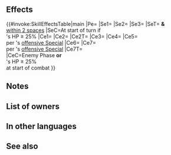 {{Weapon Infobox
|tagid=SID_終着の剣
|intID=4737
|image=wep_sw199
|exclusive=1
|weaponType=Sword
|cost=400
|might=16
|range=1
|cooldown=-1
|effect=Accelerates Special trigger (cooldown count-1).<br><br>At start of player phase or enemy phase, if unit's HP ≥ 25%, grants Atk/Def+6,【Imbue】, and【Reflex】to unit and allies within 2 spaces of unit for 1 turn.<br><br>If foe initiates combat or if unit's HP ≥ 25% at start of combat, grants Atk+X to unit, inflicts Atk-X on foe (X = 20% of unit's Def at start of combat, + 6), unit deals +Y damage (excluding area-of-effect Specials), reduces damage from foe's attacks by Y (excluding area-of-effect Specials), reduces damage from foe's Specials by Y (excluding area-of-effect Specials; if foe's HP ≥ 70% at start of combat, Y = 16; otherwise Y = 10), and neutralizes【Deep Wounds】during combat, and also, when unit's Special triggers, neutralizes foe's "reduces damage by X%" effects from foe's non-Special skills (excluding area-of-effect Specials).<br><br>【Imbue】<br>Reduces the effect of【Deep Wounds】on unit by 50% during combat, and restores 40% of unit's maximum HP as unit's combat begins for 1 turn (triggers after effects that deal damage as combat begins; only highest value applied; does not stack).<br><br>【Reflex】<br>Reduces damage from foe's first attack by 7 during combat ("first attack" normally means only the first strike; for effects that grant "unit attacks twice," it means the first and second strikes) and unit's next attack deals damage = total damage reduced from foe's first attack (by any source, including other skills; resets at end of combat). (For 1 turn.)<br><br>【Deep Wounds】<br>Unit's HP cannot be healed through its next action.
|required=Silver Sword
|properties=random_owner
}}
==Effects==
{{#invoke:SkillEffectsTable|main
|Pe={{Eft|Accelerates Special}}
|Se1={{Eft|Bonuses|Atk/Def|6}}
|Se2={{SEt|Imbue}}
|Se3={{SEt|Reflex}}
|SeT={{Tgt|Unit}} '''&''' {{Tgt|Allies}}<br>[[within 2 spaces]]
|SeC=At start of turn if<br>{{Tgt|Unit}}'s HP ≥ 25%
|Ce1={{Eft|Temporary buffs|Atk|20% of {{Tgt|Unit}}'s Def<br>at start of combat, +6}}
|Ce2={{Eft|Temporary debuffs|Atk|20% of {{Tgt|Unit}}'s Def<br>at start of combat, +6}}
|Ce2T={{Tgt|Foe}}
|Ce3={{Eft|Damage Boost|percent=0|(16 if {{Tgt|Foe}}'s HP ≥ 70%<br>at start of combat; else 10)}}
|Ce4={{Eft|Damage Reduction|percent=0|(16 if {{Tgt|Foe}}'s HP ≥ 70%<br>at start of combat; else 10)}}
|Ce5={{Eft|Damage Reduction|percent=0|(16 if {{Tgt|Foe}}'s HP ≥ 70%<br>at start of combat; else 10)}}<br>per {{Tgt|Foe}}'s [[offensive Special]]
|Ce6={{Eft|Neutralize Deep Wounds}}
|Ce7={{Eft|Neutralize Damage Reduction}}<br>per {{Tgt|Unit}}'s [[offensive Special]]
|Ce7T={{Tgt|Foe}}<br>
|CeC=Enemy Phase '''or'''<br>{{Tgt|Unit}}'s HP ≥ 25%<br>at start of combat
}}

==Notes==
{{Bonuses}}
{{Imbue}}
{{Reflex}}
{{IfFoeInitiates}}
{{Temporary buffs}}
{{Temporary debuffs}}
{{At start of combat}}
{{FlatDamageBoost|10/16}}
{{FlatDamageReduction|10/16}}
{{Deep Wounds Neutralization}}
{{DamageReductionNeutralization}}
==List of owners==
{{Skill Hero List}}
==In other languages==
{{OtherLanguages
|japanese=終着の剣
|german=Finales Schwert
|spanishEU=Espada final
|spanishLA=Espada final
|french=Épée finale
|italian=Ultima spada
|chineseTW=終點之劍
|portuguese=Espada final
}}

==See also==
{{See also skills|cond=(Description LIKE '%【Imbue】%' OR Description LIKE '%【Reflex】%' OR Description LIKE '%foe_s HP ≥% at start of combat, _ = %' OR Description LIKE '%grants Atk+X%inflicts Atk-X% = % of % at start of combat%') AND Exclusive='1'}}
{{Weapons Navbox}}